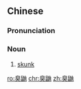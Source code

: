 ==Chinese==
{{zh-forms}}

===Pronunciation===
{{zh-pron
|m=chòuyòu
|c=cau3 jau6
|cat=n
}}

===Noun===
{{zh-noun}}

# [[skunk]] {{gloss|animal}}

{{zh-cat|Mammals}}

[[ro:臭鼬]]
[[chr:臭鼬]]
[[zh:臭鼬]]